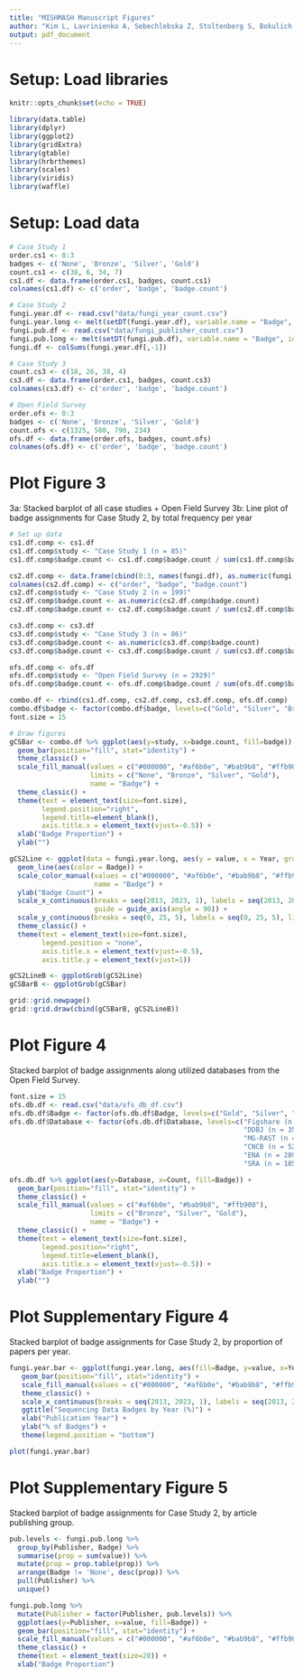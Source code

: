 ```yaml
---
title: "MISHMASH Manuscript Figures"
author: "Kim L, Lavrinienko A, Sebechlebska Z, Stoltenberg S, Bokulich NA"
output: pdf_document
---
```


# Setup: Load libraries

```r
knitr::opts_chunk$set(echo = TRUE)

library(data.table)
library(dplyr)
library(ggplot2)
library(gridExtra)
library(gtable)
library(hrbrthemes)
library(scales)
library(viridis)
library(waffle)
```

# Setup: Load data

```r
# Case Study 1
order.cs1 <- 0:3
badges <- c('None', 'Bronze', 'Silver', 'Gold')
count.cs1 <- c(38, 6, 34, 7)
cs1.df <- data.frame(order.cs1, badges, count.cs1)
colnames(cs1.df) <- c('order', 'badge', 'badge.count')

# Case Study 2
fungi.year.df <- read.csv("data/fungi_year_count.csv")
fungi.year.long <- melt(setDT(fungi.year.df), variable.name = "Badge", id.vars = "Year")
fungi.pub.df <- read.csv("data/fungi_publisher_count.csv")
fungi.pub.long <- melt(setDT(fungi.pub.df), variable.name = "Badge", id.vars = "Publisher")
fungi.df <- colSums(fungi.year.df[,-1])

# Case Study 3
count.cs3 <- c(18, 26, 38, 4)
cs3.df <- data.frame(order.cs1, badges, count.cs3)
colnames(cs3.df) <- c('order', 'badge', 'badge.count')

# Open Field Survey
order.ofs <- 0:3
badges <- c('None', 'Bronze', 'Silver', 'Gold')
count.ofs <- c(1325, 580, 790, 234) 
ofs.df <- data.frame(order.ofs, badges, count.ofs)
colnames(ofs.df) <- c('order', 'badge', 'badge.count')
```

# Plot Figure 3

3a: Stacked barplot of all case studies + Open Field Survey
3b: Line plot of badge assignments for Case Study 2, by total frequency per year

```r
# Set up data
cs1.df.comp <- cs1.df
cs1.df.comp$study <- "Case Study 1 (n = 85)"
cs1.df.comp$badge.count <- cs1.df.comp$badge.count / sum(cs1.df.comp$badge.count)

cs2.df.comp <- data.frame(cbind(0:3, names(fungi.df), as.numeric(fungi.df)))
colnames(cs2.df.comp) <- c("order", "badge", "badge.count")
cs2.df.comp$study <- "Case Study 2 (n = 199)"
cs2.df.comp$badge.count <- as.numeric(cs2.df.comp$badge.count)
cs2.df.comp$badge.count <- cs2.df.comp$badge.count / sum(cs2.df.comp$badge.count)

cs3.df.comp <- cs3.df
cs3.df.comp$study <- "Case Study 3 (n = 86)"
cs3.df.comp$badge.count <- as.numeric(cs3.df.comp$badge.count)
cs3.df.comp$badge.count <- cs3.df.comp$badge.count / sum(cs3.df.comp$badge.count)

ofs.df.comp <- ofs.df
ofs.df.comp$study <- "Open Field Survey (n = 2929)"
ofs.df.comp$badge.count <- ofs.df.comp$badge.count / sum(ofs.df.comp$badge.count)

combo.df <- rbind(cs1.df.comp, cs2.df.comp, cs3.df.comp, ofs.df.comp)
combo.df$badge <- factor(combo.df$badge, levels=c("Gold", "Silver", "Bronze", "None"))
font.size = 15

# Draw figures
gCSBar <- combo.df %>% ggplot(aes(y=study, x=badge.count, fill=badge)) +
  geom_bar(position="fill", stat="identity") +
  theme_classic() +
  scale_fill_manual(values = c("#000000", "#af6b0e", "#bab9b8", "#ffb900"),
                    limits = c("None", "Bronze", "Silver", "Gold"),
                    name = "Badge") +
  theme_classic() +
  theme(text = element_text(size=font.size),
        legend.position="right",
        legend.title=element_blank(),
        axis.title.x = element_text(vjust=-0.5)) +
  xlab("Badge Proportion") +
  ylab("")

gCS2Line <- ggplot(data = fungi.year.long, aes(y = value, x = Year, group = Badge)) +
  geom_line(aes(color = Badge)) +
  scale_color_manual(values = c("#000000", "#af6b0e", "#bab9b8", "#ffb900"),
                     name = "Badge") +
  ylab("Badge Count") +
  scale_x_continuous(breaks = seq(2013, 2023, 1), labels = seq(2013, 2023, 1),
                     guide = guide_axis(angle = 90)) +
  scale_y_continuous(breaks = seq(0, 25, 5), labels = seq(0, 25, 5), limits = c(0, 25)) +
  theme_classic() +
  theme(text = element_text(size=font.size),
        legend.position = "none",
        axis.title.x = element_text(vjust=-0.5),
        axis.title.y = element_text(vjust=1))

gCS2LineB <- ggplotGrob(gCS2Line)
gCSBarB <- ggplotGrob(gCSBar)

grid::grid.newpage()
grid::grid.draw(cbind(gCSBarB, gCS2LineB))
```

# Plot Figure 4

Stacked barplot of badge assignments along utilized databases from the Open Field Survey.

```r
font.size = 15
ofs.db.df <- read.csv("data/ofs_db_df.csv")
ofs.db.df$Badge <- factor(ofs.db.df$Badge, levels=c("Gold", "Silver", "Bronze"))
ofs.db.df$Database <- factor(ofs.db.df$Database, levels=c("Figshare (n = 28)",
                                                          "DDBJ (n = 35)",
                                                          "MG-RAST (n = 40)",
                                                          "CNCB (n = 52)",
                                                          "ENA (n = 289)",
                                                          "SRA (n = 1053)"))

ofs.db.df %>% ggplot(aes(y=Database, x=Count, fill=Badge)) +
  geom_bar(position="fill", stat="identity") +
  theme_classic() +
  scale_fill_manual(values = c("#af6b0e", "#bab9b8", "#ffb900"),
                    limits = c("Bronze", "Silver", "Gold"),
                    name = "Badge") +
  theme_classic() +
  theme(text = element_text(size=font.size),
        legend.position="right",
        legend.title=element_blank(),
        axis.title.x = element_text(vjust=-0.5)) +
  xlab("Badge Proportion") +
  ylab("")
```


# Plot Supplementary Figure 4

Stacked barplot of badge assignments for Case Study 2, by proportion of papers per year.

```r
fungi.year.bar <- ggplot(fungi.year.long, aes(fill=Badge, y=value, x=Year)) + 
   geom_bar(position="fill", stat="identity") + 
   scale_fill_manual(values = c("#000000", "#af6b0e", "#bab9b8", "#ffb900")) +
   theme_classic() +
   scale_x_continuous(breaks = seq(2013, 2023, 1), labels = seq(2013, 2023, 1)) +
   ggtitle("Sequencing Data Badges by Year (%)") +
   xlab("Publication Year") +
   ylab("% of Badges") +
   theme(legend.position = "bottom")

plot(fungi.year.bar)
```

# Plot Supplementary Figure 5

Stacked barplot of badge assignments for Case Study 2, by article publishing group.

```r
pub.levels <- fungi.pub.long %>%
  group_by(Publisher, Badge) %>%
  summarise(prop = sum(value)) %>%
  mutate(prop = prop.table(prop)) %>%
  arrange(Badge != 'None', desc(prop)) %>%
  pull(Publisher) %>%
  unique()

fungi.pub.long %>% 
  mutate(Publisher = factor(Publisher, pub.levels)) %>% 
  ggplot(aes(y=Publisher, x=value, fill=Badge)) +
  geom_bar(position="fill", stat="identity") +
  scale_fill_manual(values = c("#000000", "#af6b0e", "#bab9b8", "#ffb900")) +
  theme_classic() +
  theme(text = element_text(size=20)) +
  xlab("Badge Proportion")
```
